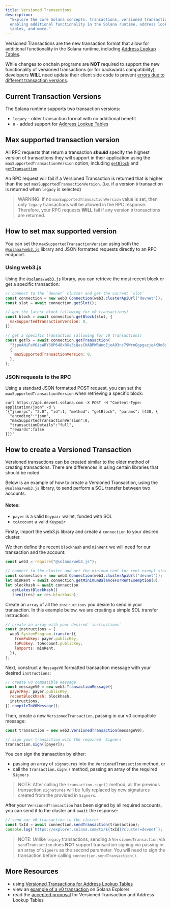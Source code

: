 ```yaml
---
title: Versioned Transactions
description:
  "Explore the core Solana concepts: transactions, versioned transactions,
  enabling additional functionality in the Solana runtime, address lookup
  tables, and more."
---
```


Versioned Transactions are the new transaction format that allow for additional
functionality in the Solana runtime, including
[Address Lookup Tables](/developers/guides/advanced/lookup-tables).

While changes to onchain programs are **NOT** required to support the new
functionality of versioned transactions (or for backwards compatibility),
developers **WILL** need update their client side code to prevent
[errors due to different transaction versions](#max-supported-transaction-version).

## Current Transaction Versions

The Solana runtime supports two transaction versions:

- `legacy` - older transaction format with no additional benefit
- `0` - added support for
  [Address Lookup Tables](/developers/guides/advanced/lookup-tables)

## Max supported transaction version

All RPC requests that return a transaction **_should_** specify the highest
version of transactions they will support in their application using the
`maxSupportedTransactionVersion` option, including
[`getBlock`](/docs/rpc/http/getblock) and
[`getTransaction`](/docs/rpc/http/gettransaction).

An RPC request will fail if a Versioned Transaction is returned that is higher
than the set `maxSupportedTransactionVersion`. (i.e. if a version `0`
transaction is returned when `legacy` is selected)

> WARNING: If no `maxSupportedTransactionVersion` value is set, then only
> `legacy` transactions will be allowed in the RPC response. Therefore, your RPC
> requests **WILL** fail if any version `0` transactions are returned.

## How to set max supported version

You can set the `maxSupportedTransactionVersion` using both the
[`@solana/web3.js`](https://solana-labs.github.io/solana-web3.js/v1.x/) library
and JSON formatted requests directly to an RPC endpoint.

### Using web3.js

Using the
[`@solana/web3.js`](https://solana-labs.github.io/solana-web3.js/v1.x/) library,
you can retrieve the most recent block or get a specific transaction:

```js
// connect to the `devnet` cluster and get the current `slot`
const connection = new web3.Connection(web3.clusterApiUrl("devnet"));
const slot = await connection.getSlot();

// get the latest block (allowing for v0 transactions)
const block = await connection.getBlock(slot, {
  maxSupportedTransactionVersion: 0,
});

// get a specific transaction (allowing for v0 transactions)
const getTx = await connection.getTransaction(
  "3jpoANiFeVGisWRY5UP648xRXs3iQasCHABPWRWnoEjeA93nc79WrnGgpgazjq4K9m8g2NJoyKoWBV1Kx5VmtwHQ",
  {
    maxSupportedTransactionVersion: 0,
  },
);
```

### JSON requests to the RPC

Using a standard JSON formatted POST request, you can set the
`maxSupportedTransactionVersion` when retrieving a specific block:

```shell
curl https://api.devnet.solana.com -X POST -H "Content-Type: application/json" -d \
'{"jsonrpc": "2.0", "id":1, "method": "getBlock", "params": [430, {
  "encoding":"json",
  "maxSupportedTransactionVersion":0,
  "transactionDetails":"full",
  "rewards":false
}]}'
```

## How to create a Versioned Transaction

Versioned transactions can be created similar to the older method of creating
transactions. There are differences in using certain libraries that should be
noted.

Below is an example of how to create a Versioned Transaction, using the
`@solana/web3.js` library, to send perform a SOL transfer between two accounts.

#### Notes:

- `payer` is a valid `Keypair` wallet, funded with SOL
- `toAccount` a valid `Keypair`

Firstly, import the web3.js library and create a `connection` to your desired
cluster.

We then define the recent `blockhash` and `minRent` we will need for our
transaction and the account:

```js
const web3 = require("@solana/web3.js");

// connect to the cluster and get the minimum rent for rent exempt status
const connection = new web3.Connection(web3.clusterApiUrl("devnet"));
let minRent = await connection.getMinimumBalanceForRentExemption(0);
let blockhash = await connection
  .getLatestBlockhash()
  .then((res) => res.blockhash);
```

Create an `array` of all the `instructions` you desire to send in your
transaction. In this example below, we are creating a simple SOL transfer
instruction:

```js
// create an array with your desired `instructions`
const instructions = [
  web3.SystemProgram.transfer({
    fromPubkey: payer.publicKey,
    toPubkey: toAccount.publicKey,
    lamports: minRent,
  }),
];
```

Next, construct a `MessageV0` formatted transaction message with your desired
`instructions`:

```js
// create v0 compatible message
const messageV0 = new web3.TransactionMessage({
  payerKey: payer.publicKey,
  recentBlockhash: blockhash,
  instructions,
}).compileToV0Message();
```

Then, create a new `VersionedTransaction`, passing in our v0 compatible message:

```js
const transaction = new web3.VersionedTransaction(messageV0);

// sign your transaction with the required `Signers`
transaction.sign([payer]);
```

You can sign the transaction by either:

- passing an array of `signatures` into the `VersionedTransaction` method, or
- call the `transaction.sign()` method, passing an array of the required
  `Signers`

> NOTE: After calling the `transaction.sign()` method, all the previous
> transaction `signatures` will be fully replaced by new signatures created from
> the provided in `Signers`.

After your `VersionedTransaction` has been signed by all required accounts, you
can send it to the cluster and `await` the response:

```js
// send our v0 transaction to the cluster
const txId = await connection.sendTransaction(transaction);
console.log(`https://explorer.solana.com/tx/${txId}?cluster=devnet`);
```

> NOTE: Unlike `legacy` transactions, sending a `VersionedTransaction` via
> `sendTransaction` does **NOT** support transaction signing via passing in an
> array of `Signers` as the second parameter. You will need to sign the
> transaction before calling `connection.sendTransaction()`.

## More Resources

- using
  [Versioned Transactions for Address Lookup Tables](/developers/guides/advanced/lookup-tables#how-to-create-an-address-lookup-table)
- view an
  [example of a v0 transaction](https://explorer.solana.com/tx/h9WQsqSUYhFvrbJWKFPaXximJpLf6Z568NW1j6PBn3f7GPzQXe9PYMYbmWSUFHwgnUmycDNbEX9cr6WjUWkUFKx/?cluster=devnet)
  on Solana Explorer
- read the
  [accepted proposal](https://docs.anza.xyz/proposals/versioned-transactions)
  for Versioned Transaction and Address Lookup Tables
